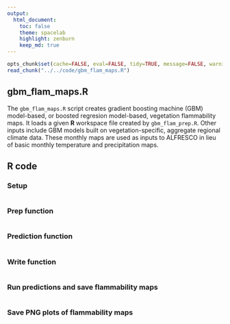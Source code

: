 ```yaml
---
output:
  html_document:
    toc: false
    theme: spacelab
    highlight: zenburn
    keep_md: true
---
```


```r
opts_chunk$set(cache=FALSE, eval=FALSE, tidy=TRUE, message=FALSE, warning=FALSE)
read_chunk("../../code/gbm_flam_maps.R")
```

##
##
## gbm_flam_maps.R

The `gbm_flam_maps.R` script creates gradient boosting machine (GBM) model-based, or boosted regresion model-based, vegetation flammability maps.
It loads a given **R** workspace file created by `gbm_flam_prep.R`.
Other inputs include GBM models built on vegetation-specific, aggregate regional climate data.
These monthly maps are used as inputs to ALFRESCO in lieu of basic monthly temperature and precipitation maps.

## R code

### Setup

```r
```

### Prep function
```r
```

### Prediction function
```r
```

### Write function
```r
```

### Run predictions and save flammability maps

```r
```

### Save PNG plots of flammability maps
```r
```

